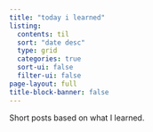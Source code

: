 ```yaml
---
title: "today i learned"
listing:
  contents: til
  sort: "date desc"
  type: grid
  categories: true
  sort-ui: false
  filter-ui: false
page-layout: full
title-block-banner: false
---
```


Short posts based on what I learned.
